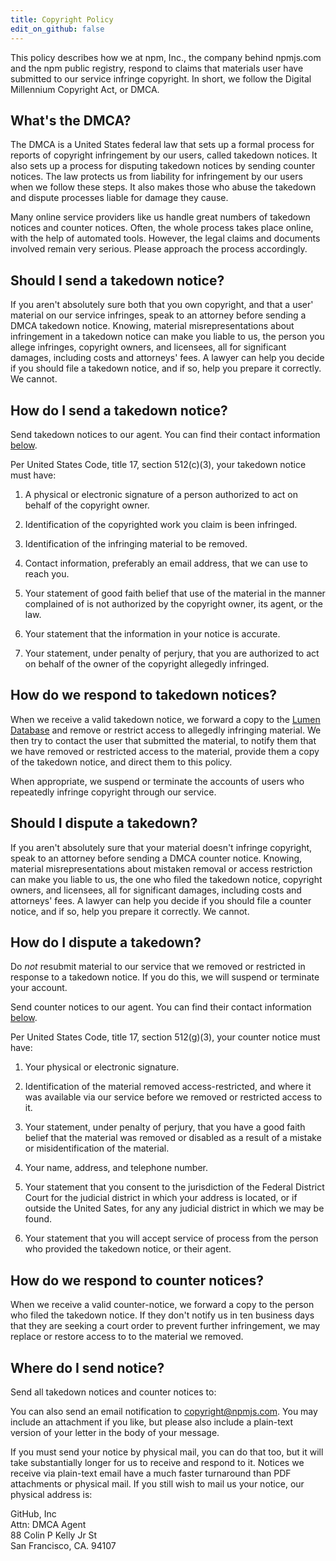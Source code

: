 ```yaml
---
title: Copyright Policy
edit_on_github: false
---
```


This policy describes how we at npm, Inc., the company behind npmjs.com
and the npm public registry, respond to claims that materials user
have submitted to our service infringe copyright.  In short, we follow
the Digital Millennium Copyright Act, or DMCA.

## What's the DMCA?

The DMCA is a United States federal law that sets up a formal process
for reports of copyright infringement by our users, called takedown
notices.  It also sets up a process for disputing takedown notices
by sending counter notices.  The law protects us from liability for
infringement by our users when we follow these steps.  It also makes
those who abuse the takedown and dispute processes liable for damage
they cause.

Many online service providers like us handle great numbers of takedown
notices and counter notices.  Often, the whole process takes place
online, with the help of automated tools.  However, the legal claims
and documents involved remain very serious.  Please approach the
process accordingly.

## Should I send a takedown notice?

If you aren't absolutely sure both that you own copyright, and that a
user' material on our service infringes, speak to an attorney before
sending a DMCA takedown notice.  Knowing, material misrepresentations
about infringement in a takedown notice can make you liable to us,
the person you allege infringes, copyright owners, and licensees,
all for significant damages, including costs and attorneys' fees.
A lawyer can help you decide if you should file a takedown notice,
and if so, help you prepare it correctly.  We cannot.

## How do I send a takedown notice?

Send takedown notices to our agent.  You can find their contact
information [below](#agent).

Per United States Code, title 17, section 512(c)(3), your takedown
notice must have:

1.  A physical or electronic signature of a person authorized to act
    on behalf of the copyright owner.

2.  Identification of the copyrighted work you claim is been infringed.

3.  Identification of the infringing material to be removed.

4.  Contact information, preferably an email address, that we can
    use to reach you.

5.  Your statement of good faith belief that use of the material in
    the manner complained of is not authorized by the copyright owner,
    its agent, or the law.

6.  Your statement that the information in your notice is accurate.

7.  Your statement, under penalty of perjury, that you are authorized
    to act on behalf of the owner of the copyright allegedly infringed.

## How do we respond to takedown notices?

When we receive a valid takedown notice, we forward a copy to the
[Lumen Database](https://lumendatabase.org/) and remove or restrict
access to allegedly infringing material.  We then try to contact
the user that submitted the material, to notify them that we have
removed or restricted access to the material, provide them a copy of
the takedown notice, and direct them to this policy.

When appropriate, we suspend or terminate the accounts of users who
repeatedly infringe copyright through our service.

## Should I dispute a takedown?

If you aren't absolutely sure that your material doesn't infringe
copyright, speak to an attorney before sending a DMCA counter notice.
Knowing, material misrepresentations about mistaken removal or access
restriction can make you liable to us, the one who filed the takedown
notice, copyright owners, and licensees, all for significant damages,
including costs and attorneys' fees.  A lawyer can help you decide
if you should file a counter notice, and if so, help you prepare
it correctly.  We cannot.

## How do I dispute a takedown?

Do _not_ resubmit material to our service that we removed or restricted
in response to a takedown notice.  If you do this, we will suspend
or terminate your account.

Send counter notices to our agent.  You can find their contact
information [below](#agent).

Per United States Code, title 17, section 512(g)(3), your counter
notice must have:

1.  Your physical or electronic signature.

2.  Identification of the material removed access-restricted, and
    where it was available via our service before we removed or
    restricted access to it.

3.  Your statement, under penalty of perjury, that you have a good
    faith belief that the material was removed or disabled as a result
    of a mistake or misidentification of the material.

4.  Your name, address, and telephone number.

5.  Your statement that you consent to the jurisdiction of the Federal
    District Court for the judicial district in which your address
    is located, or if outside the United Sates, for any any judicial
    district in which we may be found.

6.  Your statement that you will accept service of process from the
    person who provided the takedown notice, or their agent.

## How do we respond to counter notices?

When we receive a valid counter-notice, we forward a copy to the
person who filed the takedown notice.  If they don't notify us in ten
business days that they are seeking a court order to prevent further
infringement, we may replace or restore access to to the material
we removed.

## Where do I send notice?

Send all takedown notices and counter notices to:

You can also send an email notification to
[copyright@npmjs.com](mailto:copyright@npmjs.com). You may include an
attachment if you like, but please also include a plain-text version of
your letter in the body of your message.

If you must send your notice by physical mail, you can do that too, but
it will take substantially longer for us to receive and respond to it.
Notices we receive via plain-text email have a much faster turnaround
than PDF attachments or physical mail. If you still wish to mail us
your notice, our physical address is:

GitHub, Inc  
Attn: DMCA Agent  
88 Colin P Kelly Jr St  
San Francisco, CA. 94107
